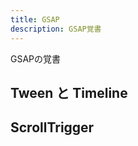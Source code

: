```yaml
---
title: GSAP
description: GSAP覚書
---
```



GSAPの覚書

## Tween と Timeline
<LinkCard
    title="Tween"
    description="アニメーション要素の動作のひとつひとつをtweenと呼ぶ"
    href="/astro-starlight-test/tween/"
/>
<LinkCard
    title="Timeline"
    description="Tweenを組み合わせて作られたものをTweenと呼ぶ"
    href="/astro-starlight-test/timeline/"
/>

## ScrollTrigger
<CardGrid>
    <LinkCard
        title="ScrollTrigger"
        href="/astro-starlight-test/scrolltrigger/"
    />
    <LinkCard title="Scrub" href="/astro-starlight-test/scrolltrigger/scrub/" />
    <LinkCard title="Pin" href="/astro-starlight-test/scrolltrigger/pin/" />
</CardGrid>